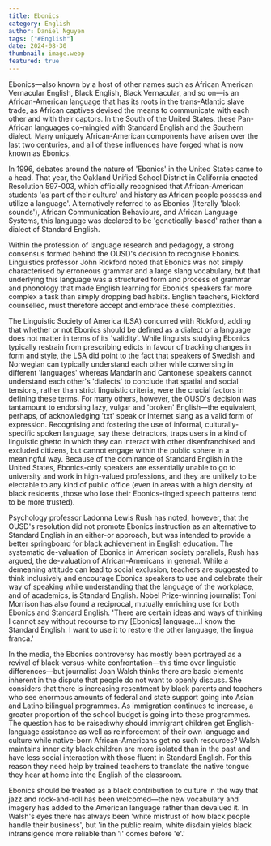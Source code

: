 ```yaml
---
title: Ebonics
category: English
author: Daniel Nguyen
tags: ["#English"]
date: 2024-08-30
thumbnail: image.webp
featured: true
---
```


Ebonics—also known by a host of other names such as African American Vernacular English, Black English, Black Vernacular, and so on—is an African-American language that has its roots in the trans-Atlantic slave trade, as African captives devised the means to communicate with each other and with their captors. In the South of the United States, these Pan-African languages ​​co-mingled with Standard English and the Southern dialect. Many uniquely African-American components have arisen over the last two centuries, and all of these influences have forged what is now known as Ebonics.

In 1996, debates around the nature of 'Ebonics' in the United States came to a head. That year, the Oakland Unified School District in California enacted Resolution 597-003, which officially recognised that African-American students 'as part of their culture' and history as African people possess and utilize a language'. Alternatively referred to as Ebonics (literally 'black sounds'), African Communication Behaviours, and African Language Systems, this language was declared to be 'genetically-based' rather than a dialect of Standard English.

Within the profession of language research and pedagogy, a strong consensus formed behind the OUSD's decision to recognise Ebonics. Linguistics professor John Rickford noted that Ebonics was not simply characterised by erroneous grammar and a large slang vocabulary, but that underlying this language was a structured form and process of grammar and phonology that made English learning for Ebonics speakers far more complex a task than simply dropping bad habits. English teachers, Rickford counselled, must therefore accept and embrace these complexities.

The Linguistic Society of America (LSA) concurred with Rickford, adding that whether or not Ebonics should be defined as a dialect or a language does not matter in terms of its 'validity'. While linguists studying Ebonics typically restrain from prescribing edicts in favour of tracking changes in form and style, the LSA did point to the fact that speakers of Swedish and Norwegian can typically understand each other while conversing in different 'languages' whereas Mandarin and Cantonese speakers cannot understand each other's 'dialects' to conclude that spatial and social tensions, rather than strict linguistic criteria, were the crucial factors in defining these terms.
For many others, however, the OUSD's decision was tantamount to endorsing lazy, vulgar and 'broken' English—the equivalent, perhaps, of acknowledging 'txt' speak or Internet slang as a valid form of expression. Recognising and fostering the use of informal, culturally-specific spoken language, say these detractors, traps users in a kind of linguistic ghetto in which they can interact with other disenfranchised and excluded citizens, but cannot engage within the public sphere in a meaningful way. Because of the dominance of Standard English in the United States, Ebonics-only speakers are essentially unable to go to university and work in high-valued professions, and they are unlikely to be electable to any kind of public office (even in areas with a high density of black residents ,those who lose their Ebonics-tinged speech patterns tend to be more trusted).

Psychology professor Ladonna Lewis Rush has noted, however, that the OUSD's resolution did not promote Ebonics instruction as an alternative to Standard English in an either-or approach, but was intended to provide a better springboard for black achievement in English education. The systematic de-valuation of Ebonics in American society parallels, Rush has argued, the de-valuation of African-Americans in general. While a demeaning attitude can lead to social exclusion, teachers are suggested to think inclusively and encourage Ebonics speakers to use and celebrate their way of speaking while understanding that the language of the workplace, and of academics, is Standard English. Nobel Prize-winning journalist Toni Morrison has also found a reciprocal, mutually enriching use for both Ebonics and Standard English. 'There are certain ideas and ways of thinking I cannot say without recourse to my [Ebonics] language...I know the Standard English. I want to use it to restore the other language, the lingua franca.'

In the media, the Ebonics controversy has mostly been portrayed as a revival of black-versus-white confrontation—this time over linguistic differences—but journalist Joan Walsh thinks there are basic elements inherent in the dispute that people do not want to openly discuss. She considers that there is increasing resentment by black parents and teachers who see enormous amounts of federal and state support going into Asian and Latino bilingual programmes. As immigration continues to increase, a greater proportion of the school budget is going into these programmes. The question has to be raised:why should immigrant children get English-language assistance as well as reinforcement of their own language and culture while native-born African-Americans get no such resources? Walsh maintains inner city black children are more isolated than in the past and have less social interaction with those fluent in Standard English. For this reason they need help by trained teachers to translate the native tongue they hear at home into the English of the classroom.

Ebonics should be treated as a black contribution to culture in the way that jazz and rock-and-roll has been welcomed—the new vocabulary and imagery has added to the American language rather than devalued it. In Walsh's eyes there has always been 'white mistrust of how black people handle their business', but 'in the public realm, white disdain yields black intransigence more reliable than 'i' comes before 'e'.'